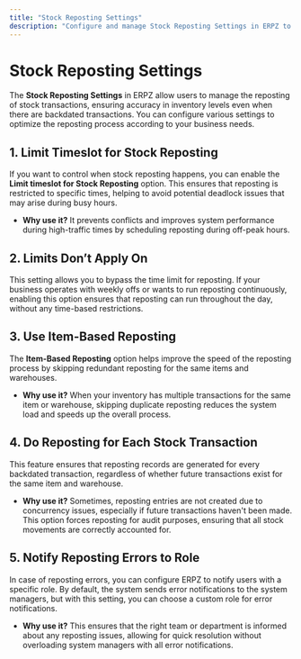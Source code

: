 ```yaml
---
title: "Stock Reposting Settings"
description: "Configure and manage Stock Reposting Settings in ERPZ to ensure accurate inventory levels with optimized reposting processes."
---
```


# Stock Reposting Settings

The **Stock Reposting Settings** in ERPZ allow users to manage the reposting of stock transactions, ensuring accuracy in inventory levels even when there are backdated transactions. You can configure various settings to optimize the reposting process according to your business needs.

## 1. Limit Timeslot for Stock Reposting

If you want to control when stock reposting happens, you can enable the **Limit timeslot for Stock Reposting** option. This ensures that reposting is restricted to specific times, helping to avoid potential deadlock issues that may arise during busy hours.

- **Why use it?** It prevents conflicts and improves system performance during high-traffic times by scheduling reposting during off-peak hours.

## 2. Limits Don’t Apply On

This setting allows you to bypass the time limit for reposting. If your business operates with weekly offs or wants to run reposting continuously, enabling this option ensures that reposting can run throughout the day, without any time-based restrictions.

## 3. Use Item-Based Reposting

The **Item-Based Reposting** option helps improve the speed of the reposting process by skipping redundant reposting for the same items and warehouses.

- **Why use it?** When your inventory has multiple transactions for the same item or warehouse, skipping duplicate reposting reduces the system load and speeds up the overall process.

## 4. Do Reposting for Each Stock Transaction

This feature ensures that reposting records are generated for every backdated transaction, regardless of whether future transactions exist for the same item and warehouse. 

- **Why use it?** Sometimes, reposting entries are not created due to concurrency issues, especially if future transactions haven't been made. This option forces reposting for audit purposes, ensuring that all stock movements are correctly accounted for.

## 5. Notify Reposting Errors to Role

In case of reposting errors, you can configure ERPZ to notify users with a specific role. By default, the system sends error notifications to the system managers, but with this setting, you can choose a custom role for error notifications.

- **Why use it?** This ensures that the right team or department is informed about any reposting issues, allowing for quick resolution without overloading system managers with all error notifications.
